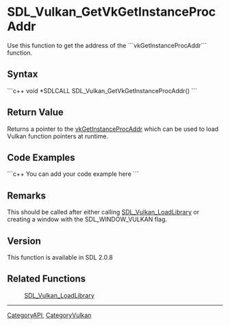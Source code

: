 
= SDL_Vulkan_GetVkGetInstanceProcAddr =
Use this function to get the address of the ```vkGetInstanceProcAddr``` function.



== Syntax ==
```c++
void *SDLCALL SDL_Vulkan_GetVkGetInstanceProcAddr()
```

== Return Value ==
Returns a pointer to the [https://www.khronos.org/registry/vulkan/specs/1.1-extensions/man/html/vkGetInstanceProcAddr.html vkGetInstanceProcAddr] which can be used to load Vulkan function pointers at runtime.

== Code Examples ==
```c++
You can add your code example here
```


== Remarks ==
This should be called after either calling [[SDL_Vulkan_LoadLibrary]] or creating a window with the SDL_WINDOW_VULKAN flag.

<!-- #Leave this section as-is unless you have a remark to put in.  In that case, replace ''You can add useful comments here'' with your remark(s) following the Style Guide instructions.  Leave the rest of the markup alone and delete this comment. -->

== Version ==
This function is available in SDL 2.0.8

== Related Functions ==
:[[SDL_Vulkan_LoadLibrary]]

----
[[CategoryAPI]], [[CategoryVulkan]]
